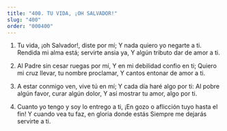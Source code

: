 ```yaml
---
title: "400. TU VIDA, ¡OH SALVADOR!"
slug: "400"
order: "000400"
---
```

1. Tu vida, ¡oh Salvador!, diste por mí; Y nada quiero yo negarte a ti.
Rendida mi alma está; servirte ansia ya, Y algún tributo dar de amor a ti.

2. Al Padre sin cesar ruegas por mí, Y en mi debilidad confio en ti;
Quiero mi cruz llevar, tu nombre proclamar, Y cantos entonar de amor a ti.

3. A estar conmigo ven, vive tú en mí; Y cada día haré algo por ti:
Al pobre algún favor, curar algún dolor, Y así mostrar tu amor, algo por ti.

4. Cuanto yo tengo y soy lo entrego a ti,
¡En gozo o aflicción tuyo hasta el fin!
Y cuando vea tu faz, en gloria donde estás Siempre me dejarás servirte a ti.
